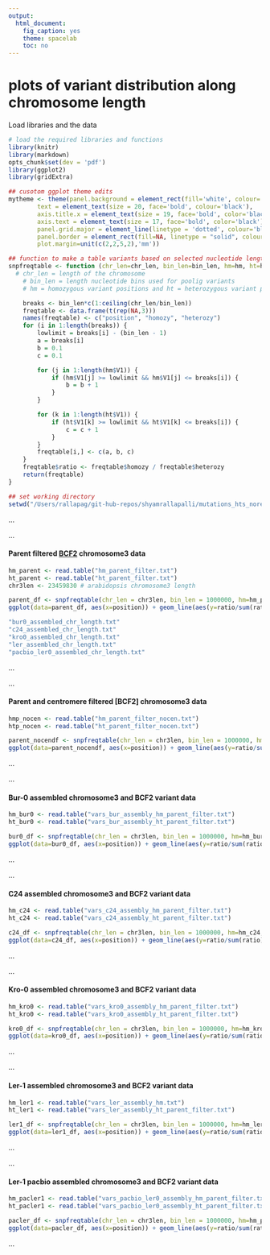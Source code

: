 ```yaml
---
output:
  html_document:
    fig_caption: yes
    theme: spacelab
    toc: no
---
```

# **plots of variant distribution along chromosome length**

Load libraries and the data
```r
# load the required libraries and functions
library(knitr)
library(markdown)
opts_chunk$set(dev = 'pdf')
library(ggplot2)
library(gridExtra)

## cusotom ggplot theme edits
mytheme <- theme(panel.background = element_rect(fill='white', colour='black'),
        text = element_text(size = 20, face='bold', colour='black'),
        axis.title.x = element_text(size = 19, face='bold', color='black', vjust = -1),
        axis.text = element_text(size = 17, face='bold', color='black'),
        panel.grid.major = element_line(linetype = 'dotted', colour='black'),
        panel.border = element_rect(fill=NA, linetype = "solid", colour='black'),
        plot.margin=unit(c(2,2,5,2),'mm'))

## function to make a table variants based on selected nucleotide length bins
snpfreqtable <- function (chr_len=chr_len, bin_len=bin_len, hm=hm, ht=ht){
  # chr_len = length of the chromosome
	# bin_len = length nucleotide bins used for poolig variants
	# hm = homozygous variant positions and ht = heterozygous variant positions

	breaks <- bin_len*c(1:ceiling(chr_len/bin_len))
	freqtable <- data.frame(t(rep(NA,3)))
	names(freqtable) <- c("position", "homozy", "heterozy")
	for (i in 1:length(breaks)) {
		lowlimit = breaks[i] - (bin_len - 1)
		a = breaks[i]
		b = 0.1
		c = 0.1

		for (j in 1:length(hm$V1)) {
			if (hm$V1[j] >= lowlimit && hm$V1[j] <= breaks[i]) {
				b = b + 1
			}
		}

		for (k in 1:length(ht$V1)) {
			if (ht$V1[k] >= lowlimit && ht$V1[k] <= breaks[i]) {
				c = c + 1
			}
		}
		freqtable[i,] <- c(a, b, c)
	}
	freqtable$ratio <- freqtable$homozy / freqtable$heterozy
	return(freqtable)
}

## set working directory
setwd("/Users/rallapag/git-hub-repos/shyamrallapalli/mutations_hts_noref/002_snps_in_assembled_genome/variant_data/BCF2_chromosome3")

```

...     

...			

#### Parent filtered [BCF2](https://github.com/shyamrallapalli/SNP_distribution_method/tree/master/Reads/BCF2/BCF2_chromosome3/Interesting_3) chromosome3 data

```r
hm_parent <- read.table("hm_parent_filter.txt")
ht_parent <- read.table("ht_parent_filter.txt")
chr3len <- 23459830 # arabidopsis chromosome3 length

parent_df <- snpfreqtable(chr_len = chr3len, bin_len = 1000000, hm=hm_parent, ht=ht_parent)
ggplot(data=parent_df, aes(x=position)) + geom_line(aes(y=ratio/sum(ratio)), colour="red") + geom_line(aes(y=homozy/sum(homozy)), colour ="blue") + geom_line(aes(y=heterozy/sum(heterozy)), colour="black") + scale_y_sqrt() + mytheme + labs(y=NULL, main="parent fileterd variants")

"bur0_assembled_chr_length.txt"
"c24_assembled_chr_length.txt"
"kro0_assembled_chr_length.txt"
"ler_assembled_chr_length.txt"
"pacbio_ler0_assembled_chr_length.txt"

```

...			

...			

#### Parent and centromere filtered [BCF2] chromosome3 data

```r
hmp_nocen <- read.table("hm_parent_filter_nocen.txt")
htp_nocen <- read.table("ht_parent_filter_nocen.txt")

parent_nocendf <- snpfreqtable(chr_len = chr3len, bin_len = 1000000, hm=hmp_nocen, ht=htp_nocen)
ggplot(data=parent_nocendf, aes(x=position)) + geom_line(aes(y=ratio/sum(ratio)), colour="red") + geom_line(aes(y=homozy/sum(homozy)), colour ="blue") + geom_line(aes(y=heterozy/sum(heterozy)), colour="black") + scale_y_sqrt() + mytheme + labs(y=NULL, main="parent and centromere fileterd variants")

```

...			

...  		

#### Bur-0 assembled chromosome3 and BCF2 variant data

```r
hm_bur0 <- read.table("vars_bur_assembly_hm_parent_filter.txt")
ht_bur0 <- read.table("vars_bur_assembly_ht_parent_filter.txt")

bur0_df <- snpfreqtable(chr_len = chr3len, bin_len = 1000000, hm=hm_bur0, ht=ht_bur0)
ggplot(data=bur0_df, aes(x=position)) + geom_line(aes(y=ratio/sum(ratio)), colour="red") + geom_line(aes(y=homozy/sum(homozy)), colour ="blue") + geom_line(aes(y=heterozy/sum(heterozy)), colour="black") + scale_y_sqrt() + mytheme + labs(y=NULL, main="BCF2 variant data on Bur-0 assembled chromosome 3")

```

...			


...  		

#### C24 assembled chromosome3 and BCF2 variant data

```r
hm_c24 <- read.table("vars_c24_assembly_hm_parent_filter.txt")
ht_c24 <- read.table("vars_c24_assembly_ht_parent_filter.txt")

c24_df <- snpfreqtable(chr_len = chr3len, bin_len = 1000000, hm=hm_c24, ht=ht_c24)
ggplot(data=c24_df, aes(x=position)) + geom_line(aes(y=ratio/sum(ratio)), colour="red") + geom_line(aes(y=homozy/sum(homozy)), colour ="blue") + geom_line(aes(y=heterozy/sum(heterozy)), colour="black") + scale_y_sqrt() + mytheme + labs(y=NULL, main="BCF2 variant data on C24 assembled chromosome 3")

```

...			


...    	

#### Kro-0 assembled chromosome3 and BCF2 variant data

```r
hm_kro0 <- read.table("vars_kro0_assembly_hm_parent_filter.txt")
ht_kro0 <- read.table("vars_kro0_assembly_ht_parent_filter.txt")

kro0_df <- snpfreqtable(chr_len = chr3len, bin_len = 1000000, hm=hm_kro0, ht=ht_kro0)
ggplot(data=kro0_df, aes(x=position)) + geom_line(aes(y=ratio/sum(ratio)), colour="red") + geom_line(aes(y=homozy/sum(homozy)), colour ="blue") + geom_line(aes(y=heterozy/sum(heterozy)), colour="black") + scale_y_sqrt() + mytheme + labs(y=NULL, main="BCF2 variant data on Kro-0 assembled chromosome 3")

```

...			


...      

#### Ler-1 assembled chromosome3 and BCF2 variant data

```r
hm_ler1 <- read.table("vars_ler_assembly_hm.txt")
ht_ler1 <- read.table("vars_ler_assembly_ht_parent_filter.txt")

ler1_df <- snpfreqtable(chr_len = chr3len, bin_len = 1000000, hm=hm_ler1, ht=ht_ler1)
ggplot(data=ler1_df, aes(x=position)) + geom_line(aes(y=ratio/sum(ratio)), colour="red") + geom_line(aes(y=homozy/sum(homozy)), colour ="blue") + geom_line(aes(y=heterozy/sum(heterozy)), colour="black") + scale_y_sqrt() + mytheme + labs(y=NULL, main="BCF2 variant data on Ler-1 assembled chromosome 3")

```

...			


...      

#### Ler-1 pacbio assembled chromosome3 and BCF2 variant data

```r
hm_pacler1 <- read.table("vars_pacbio_ler0_assembly_hm_parent_filter.txt")
ht_pacler1 <- read.table("vars_pacbio_ler0_assembly_ht_parent_filter.txt")

pacler_df <- snpfreqtable(chr_len = chr3len, bin_len = 1000000, hm=hm_pacler1, ht=ht_pacler1)
ggplot(data=pacler_df, aes(x=position)) + geom_line(aes(y=ratio/sum(ratio)), colour="red") + geom_line(aes(y=homozy/sum(homozy)), colour ="blue") + geom_line(aes(y=heterozy/sum(heterozy)), colour="black") + scale_y_sqrt() + mytheme + labs(y=NULL, main="BCF2 variant data on Ler-1 pacbio assembled chromosome 3")

```

...  		

